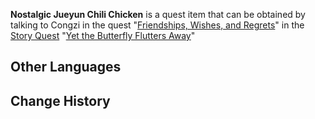 {{Item Infobox
|id           = 100682
|image        = Item Jueyun Chili Chicken.png
|type         = Quest Items
|description  = [[Jueyun Chili Chicken]] made personally by [[Little Wu]]. According to him, it captures the taste of his youth perfectly, and though [[Big G]] will not be able to enjoy it, he may yet remember some of the happiness of his youth.
|source1      = Obtained during the "[[Friendships, Wishes, and Regrets]]" Quest
}}
'''Nostalgic Jueyun Chili Chicken''' is a quest item that can be obtained by talking to Congzi in the quest "[[Friendships, Wishes, and Regrets]]" in the [[Story Quest]] "[[Yet the Butterfly Flutters Away]]"

==Other Languages==
{{Other Languages
|en      = Nostalgic Jueyun Chili Chicken
|zhs     = 童年风味香嫩椒椒鸡
|zhs_rm  = Tóngnián Fēngwèi Xiāngnèn Jiāo-jiāo Jī
|zht     = 童年風味香嫩椒椒雞
|zht_rm  = Tóngnián Fēngwèi Xiāngnèn Jiāo-jiāo Jī
|zh_tl   = Childhood Flavor Jueyun Chili Chicken
|ja      = 懐かしい味の椒椒鶏
|ja_rm   = Natsukashii Aji no Jojo-jii
|ja_tl   = 
|ko      = 동심 담긴 절운고추 치킨
|ko_rm   = Dongsim Damgin Jeorungochu Chikin
|ko_tl   = Childhood Flavor Jueyun Chili Chicken
|es      = Pollo al chile Jueyun nostálgico
|es_tl   = Nostalgic Jueyun Chili Chicken
|fr      = Poulet pimenté de Jueyun nostalgique
|fr_tl   = Nostalgic Spicy Chicken of Jueyun
|ru      = Острая курица из детских воспоминаний
|ru_tl   = 
|th      = Nostalgic Jueyun Chili Chicken
|vi      = Gà Cay Thơm Mềm hương vị tuổi thơ
|vi_tl   = 
|de      = Kalte Geflügelhäppchen wie früher
|de_tl   = Cold Poultry Nibbles Like Old Times
|id      = Jueyun Chili Chicken dengan Rasa Masa Kecil
|id_tl   = Jueyun Chili Chicken With A Childhood Taste
|pt      = Frango de Pimenta de Jueyun com Cheiro de Juventude
|pt_tl   = 
|tr      = Nostaljik Acılı Jueyun Tavuğu
|tr_tl   = 
|it      = Pollo al peperoncino di Jueyun nostalgico
|it_tl   = Nostalgic Jueyun Chili Chicken
}}

==Change History==
{{Change History|1.3}}